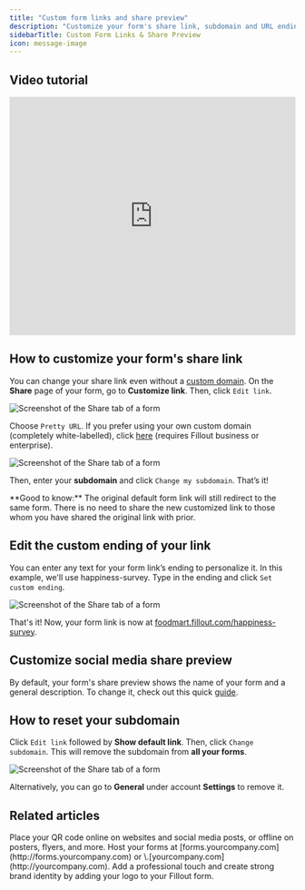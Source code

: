 ```yaml
---
title: "Custom form links and share preview"
description: "Customize your form's share link, subdomain and URL ending to match your organization's branding and generate a pretty URL. Edit the image thumbnail and text of your share preview for social media sites."
sidebarTitle: Custom Form Links & Share Preview
icon: message-image
---
```


## Video tutorial

<Frame>
  <iframe class="notion-asset-object-fit" src="https://www.loom.com/embed/2e59bfc897734511b849d1c97c7ab695" title="iframe video" frameborder="0" allowfullscreen="" loading="lazy" scrolling="auto" width="100%" height="420"></iframe>
</Frame>

## How to customize your form's share link

You can change your share link even without a [custom domain](/help/custom-domains). On the **Share** page of your form, go to **Customize link**. Then, click `Edit link`.

<Frame>
  <img src="/images/Screenshot2025-02-25at5.38.28PM.png" alt="Screenshot of the Share tab of a form" />
</Frame>

Choose `Pretty URL`. If you prefer using your own custom domain (completely white-labelled), click [here](/help/custom-domains) (requires Fillout business or enterprise).

<Frame>
  <img src="/images/Screenshot2025-02-25at5.37.31PM.png" alt="Screenshot of the Share tab of a form" />
</Frame>

Then, enter your **subdomain** and click `Change my subdomain`. That’s it\!

<Check>
  **Good to know:** The original default form link will still redirect to the same form. There is no need to share the new customized link to those whom you have shared the original link with prior.
</Check>

## Edit the custom ending of your link

You can enter any text for your form link’s ending to personalize it. In this example, we'll use happiness-survey. Type in the ending and click `Set custom ending`.

<Frame>
  <img src="/images/Screenshot2025-02-25at5.43.41PM.png" alt="Screenshot of the Share tab of a form" />
</Frame>

That's it\! Now, your form link is now at [foodmart.fillout.com/happiness-survey](http://foodmart.fillout.com/happiness-survey).

## Customize social media share preview

By default, your form's share preview shows the name of your form and a general description. To change it, check out this quick [guide](/help/customize-form-share-link).

## How to reset your subdomain

Click `Edit link` followed by **Show default link**. Then, click `Change subdomain`. This will remove the subdomain from **all your forms**.

<Frame>
  <img src="/images/Screenshot2025-02-25at5.38.17PM.png" alt="Screenshot of the Share tab of a form" />
</Frame>

Alternatively, you can go to **General** under account **Settings** to remove it.

## Related articles

<CardGroup cols={3}>
  <Card title="Share with a QR code" href="/help/qr" icon="qrcode" iconType="regular" color="#FFC738">
    Place your QR code online on websites and social media posts, or offline on posters, flyers, and more.
  </Card>
  <Card title="Custom domains" href="/help/custom-domains" icon="globe" iconType="regular" color="#FFC738">
    Host your forms at [forms.yourcompany.com](http://forms.yourcompany.com) or \<anything\>.[yourcompany.com](http://yourcompany.com).
  </Card>
  <Card title="Add a logo" href="/help/logo" icon="airbnb" iconType="regular" color="#FFC738">
    Add a professional touch and create strong brand identity by adding your logo to your Fillout form.
  </Card>
</CardGroup>
